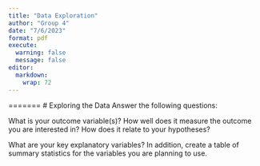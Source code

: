 ```yaml
---
title: "Data Exploration"
author: "Group 4"
date: "7/6/2023"
format: pdf
execute: 
  warning: false
  message: false
editor: 
  markdown: 
    wrap: 72
---
```


=======
# Exploring the Data
Answer the following questions:

What is your outcome variable(s)? How well does it measure the outcome you are 
interested in? How does it relate to your hypotheses?

What are your key explanatory variables? In addition, create a table of summary 
statistics for the variables you are planning to use.



